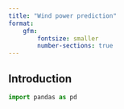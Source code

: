 ```yaml
---
title: "Wind power prediction"
format: 
    gfm:
        fontsize: smaller
        number-sections: true
---
```


## Introduction

```python
import pandas as pd
```

